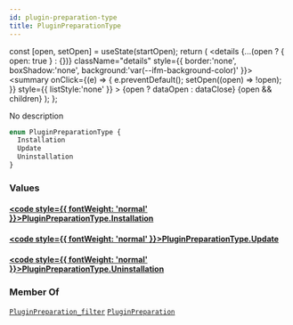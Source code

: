 ```yaml
---
id: plugin-preparation-type
title: PluginPreparationType
---
```









  const [open, setOpen] = useState(startOpen);
  return (
    <details {...(open ? { open: true } : {})} className="details" style={{ border:'none', boxShadow:'none', background:'var(--ifm-background-color)' }}>
      <summary
        onClick={(e) => {
          e.preventDefault();
          setOpen((open) => !open);
        }}
        style={{ listStyle:'none' }}
      >
      {open ? dataOpen : dataClose}
      </summary>
      {open && children}
    </details>
  );
};








No description


```graphql
enum PluginPreparationType {
  Installation
  Update
  Uninstallation
}
```




### Values

#### [<code style={{ fontWeight: 'normal' }}>PluginPreparationType.<b>Installation</b></code>](#)  
> 
> 
> 
> 

#### [<code style={{ fontWeight: 'normal' }}>PluginPreparationType.<b>Update</b></code>](#)  
> 
> 
> 
> 

#### [<code style={{ fontWeight: 'normal' }}>PluginPreparationType.<b>Uninstallation</b></code>](#)  
> 
> 
> 
> 





### Member Of

[`PluginPreparation_filter`](/docs/subgraph/reference-guide/inputs/plugin-preparation-filter)  <Badge class="badge badge--secondary" text="input"/><Bullet />[`PluginPreparation`](/docs/subgraph/reference-guide/objects/plugin-preparation)  <Badge class="badge badge--secondary" text="object"/>

